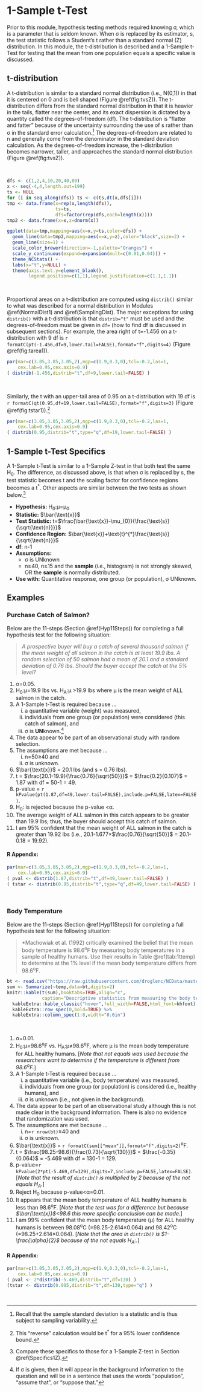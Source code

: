 # 1-Sample t-Test {#t1test}
Prior to this module, hypothesis testing methods required knowing &sigma;, which is a parameter that is seldom known. When &sigma; is replaced by its estimator, s, the test statistic follows a Student's t rather than a standard normal (Z) distribution. In this module, the t-distribution is described and a 1-Sample t-Test for testing that the mean from one population equals a specific value is discussed.

## t-distribution
A t-distribution is similar to a standard normal distribution (i.e., N(0,1)) in that it is centered on 0 and is bell shaped (Figure \@ref(fig:tvsZ)). The t-distribution differs from the standard normal distribution in that it is heavier in the tails, flatter near the center, and its exact dispersion is dictated by a quantity called the degrees-of-freedom (df). The t-distribution is "flatter and fatter" because of the uncertainty surrounding the use of s rather than &sigma; in the standard error calculation.^[Recall that the sample standard deviation is a statistic and is thus subject to sampling variability.] The degrees-of-freedom are related to n and generally come from the denominator in the standard deviation calculation. As the degrees-of-freedom increase, the t-distribution becomes narrower, taller, and approaches the standard normal distribution (Figure \@ref(fig:tvsZ)).

&nbsp;

```r
dfs <- c(1,2,4,10,20,40,80)
x <- seq(-4,4,length.out=199)
ts <- NULL
for (i in seq_along(dfs)) ts <- c(ts,dt(x,dfs[i]))
tmp <- data.frame(x=rep(x,length(dfs)),
                  ts=ts,
                  dfs=factor(rep(dfs,each=length(x))))
tmp2 <- data.frame(x=x,z=dnorm(x))

ggplot(data=tmp,mapping=aes(x=x,y=ts,color=dfs)) +
  geom_line(data=tmp2,mapping=aes(x=x,y=z),color="black",size=2) +
  geom_line(size=1) +
  scale_color_brewer(direction=-1,palette="Oranges") +
  scale_y_continuous(expand=expansion(mult=c(0.01,0.04))) +
  theme_NCStats() +
  labs(x="t",y=NULL) +
  theme(axis.text.y=element_blank(),
        legend.position=c(1,1),legend.justification=c(1.1,1.1))
```

&nbsp;

Proportional areas on a t-distribution are computed using `distrib()` similar to what was described for a normal distribution in Modules \@ref(NormalDist1) and \@ref(SamplingDist). The major exceptions for using `distrib()` with a t-distribution is that `distrib="t"` must be used and the degrees-of-freedom must be given in `df=` (how to find df is discussed in subsequent sections). For example, the area right of t=-1.456 on a t-distribution with 9 df is `r formatC(pt(-1.456,df=9,lower.tail=FALSE),format="f",digits=4)` (Figure \@ref(fig:tarea1)).

```r
par(mar=c(3.05,3.05,3.05,2),mgp=c(1.9,0.3,0),tcl=-0.2,las=1,
    cex.lab=0.95,cex.axis=0.9)
( distrib(-1.456,distrib="t",df=9,lower.tail=FALSE) )
```

&nbsp;

Similarly, the t with an upper-tail area of 0.95 on a t-distribution with 19 df is `r formatC(qt(0.95,df=19,lower.tail=FALSE),format="f",digits=3)` (Figure \@ref(fig:tstar1)).^[This "reverse" calculation would be t^\*^ for a 95% lower confidence bound.]

```r
par(mar=c(3.05,3.05,3.05,2),mgp=c(1.9,0.3,0),tcl=-0.2,las=1,
    cex.lab=0.95,cex.axis=0.9)
( distrib(0.95,distrib="t",type="q",df=19,lower.tail=FALSE) )
```

## 1-Sample t-Test Specifics {#Specifics1t}
A 1-Sample t-Test is similar to a 1-Sample Z-test in that both test the same H~0~. The difference, as discussed above, is that when &sigma; is replaced by s, the test statistic becomes t and the scaling factor for confidence regions becomes a t^\*^. Other aspects are similar between the two tests as shown below.^[Compare these specifics to those for a 1-Sample Z-test in Section \@ref(Specifics1Z).]

* **Hypothesis:** H~0~:&mu;=&mu;~0~
* **Statistic:** $\bar{\text{x}}$
* **Test Statistic:** t=$\frac{\bar{\text{x}}-\mu_{0}}{\frac{\text{s}}{\sqrt{\text{n}}}}$
* **Confidence Region:** $\bar{\text{x}}+\text{t}^{*}\frac{\text{s}}{\sqrt{\text{n}}}$
* **df**: n-1
* **Assumptions:**
    * &sigma; is UNknown
    * n&geq;40, n&geq;15 and the **sample** (i.e., histogram) is not strongly skewed, OR the **sample** is normally distributed.
* **Use with:** Quantitative response, one group (or population), &sigma; UNknown.

## Examples
### Purchase Catch of Salmon?
Below are the 11-steps (Section \@ref(Hyp11Steps)) for completing a full hypothesis test for the following situation:

> *A prospective buyer will buy a catch of several thousand salmon if the mean weight of all salmon in the catch is at least 19.9 lbs. A random selection of 50 salmon had a mean of 20.1 and a standard deviation of 0.76 lbs. Should the buyer accept the catch at the 5% level?*

1. &alpha;=0.05.
1. H~0~:&mu;=19.9 lbs vs. H~A~:&mu; >19.9 lbs where &mu; is the mean weight of ALL salmon in the catch.
1. A 1-Sample t-Test is required because ...
    i. a quantitative variable (weight) was measured,
    i. individuals from one group (or population) were considered (this catch of salmon), and
    i. &sigma; is **UN**known.^[If &sigma; is given, then it will appear in the background information to the question and will be in a sentence that uses the words "population", "assume that", or "suppose that."]
1. The data appear to be part of an observational study with random selection.
1. The assumptions are met because ...
    i. n=50&geq;40 and
    i. &sigma; is unknown.
1. $\bar{\text{x}}$ = 20.1 lbs (and s = 0.76 lbs).
1. t = $\frac{20.1-19.9}{\frac{0.76}{\sqrt{50}}}$ = $\frac{0.2}{0.107}$ = 1.87 with df = 50-1 = 49.
1. p-value = `r kPvalue(pt(1.87,df=49,lower.tail=FALSE),include.p=FALSE,latex=FALSE)`.
1. H~0~: is rejected because the p-value <&alpha;.
1. The average weight of ALL salmon in this catch appears to be greater than 19.9 lbs; thus, the buyer should accept this catch of salmon.
1. I am 95% confident that the mean weight of ALL salmon in the catch is greater than 19.92 lbs (i.e., 20.1-1.677&times;$\frac{0.76}{\sqrt{50}}$ = 20.1-0.18 = 19.92).

#### R Appendix: {-}
```r
par(mar=c(3.05,3.05,3.05,2),mgp=c(1.9,0.3,0),tcl=-0.2,las=1,
    cex.lab=0.95,cex.axis=0.9)
( pval <- distrib(1.87,distrib="t",df=49,lower.tail=FALSE) )
( tstar <- distrib(0.95,distrib="t",type="q",df=49,lower.tail=FALSE) )
```

&nbsp;

### Body Temperature
Below are the 11-steps (Section \@ref(Hyp11Steps)) for completing a full hypothesis test for the following situation:

> *Machowiak et al. (1992) critically examined the belief that the mean body temperature is 98.6^o^F by measuring body temperatures in a sample of healthy humans. Use their results in Table \@ref(tab:1ttemp) to determine at the 1% level if the mean body temperature differs from 98.6^o^F.

```r
bt <- read.csv("https://raw.githubusercontent.com/droglenc/NCData/master/BodyTemp.csv")
sum <- Summarize(~temp,data=bt,digits=2)
knitr::kable(t(sum),booktabs=TRUE,align="c",
             caption="Descriptive statistics from measuring the body temperature of a sample of healthy humans.") %>%
  kableExtra::kable_classic("hover",full_width=FALSE,html_font=khfont) %>%
  kableExtra::row_spec(0,bold=TRUE) %>%
  kableExtra::column_spec(1:8,width="0.6in")
```

&nbsp;

1. &alpha;=0.01.
1. H~0~:&mu;=98.6^o^F vs. H~A~:&mu;&ne;98.6^o^F, where &mu; is the mean body temperature for ALL healthy humans. [*Note that not equals was used because the researchers want to determine if the temperature is different from $98.6$^o^F.*]
1. A 1-Sample t-Test is required because ...
    i. a quantitative variable (i.e., body temperature) was measured,
    i. individuals from one group (or population) is considered (i.e., healthy humans), and
    i. &sigma; is unknown (i.e., not given in the background).
1. The data appear to be part of an observational study although this is not made clear in the background information. There is also no evidence that randomization was used.
1. The assumptions are met because ...
    i. n=`r nrow(bt)`&geq;40 and
    i. &sigma; is unknown.
1. $\bar{\text{x}}$ = `r formatC(sum[["mean"]],format="f",digits=2)`^o^F.
1. t = $\frac{98.25-98.6}{\frac{0.73}{\sqrt{130}}}$ = $\frac{-0.35}{0.064}$ = -5.469 with df = 130-1 = 129.
1. p-value=`r kPvalue(2*pt(-5.469,df=129),digits=7,include.p=FALSE,latex=FALSE)`. [*Note that the result of `distrib()` is multiplied by 2 because of the not equals H~A~.*]
1. Reject H~0~ because p-value<&alpha;=0.01.
1. It appears that the mean body temperature of ALL healthy humans is less than 98.6^o^F. [*Note that the test was for a difference but because $\bar{\text{x}}$<98.6 this more specific conclusion can be made.*]
1. I am 99% confident that the mean body temperature (&mu;) for ALL healthy humans is between 98.08^o^C (=98.25-2.614&times;0.064) and 98.42^o^C (=98.25+2.614&times;0.064). [*Note that the area in `distrib()` is $1-\frac{\alpha}{2}$ because of the not equals H~A~:.*]

#### R Appendix: {-}
```r
par(mar=c(3.05,3.05,3.05,2),mgp=c(1.9,0.3,0),tcl=-0.2,las=1,
    cex.lab=0.95,cex.axis=0.9)
( pval <- 2*distrib(-5.469,distrib="t",df=130) )
(tstar <- distrib(0.995,distrib="t",df=130,type="q") )
```

&nbsp;
